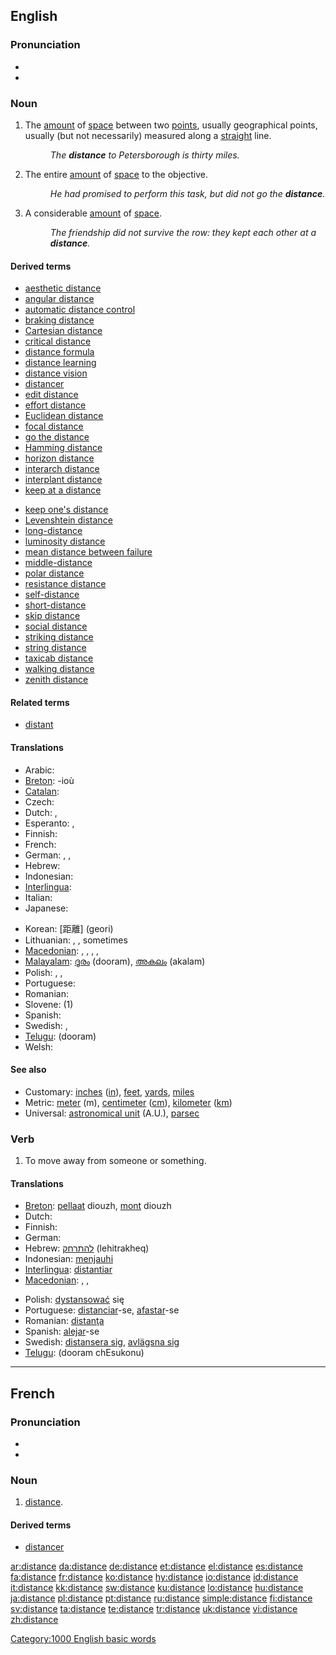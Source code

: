{{wikipedia|distance}}
==English==

{{rank|try|loved|deal|625|distance|thinking|beginning|unless}}

===Pronunciation===
* {{IPA|/ˈdɪstəns/}}
* {{audio|en-us-distance.ogg|Audio (US)}}

===Noun===
{{en-noun|s|-}}

# {{countable}} The [[amount]] of [[space]] between two [[point]]s, usually geographical points, usually (but not necessarily) measured along a [[straight]] line.
#: ''The '''distance''' to Petersborough is thirty miles.''
# {{context|uncountable|figurative}} The entire [[amount]] of [[space]] to the objective.
#: ''He had promised to perform this task, but did not go the '''distance'''.''
# {{context|uncountable|figurative}} A considerable [[amount]] of [[space]].
#: ''The friendship did not survive the row: they kept each other at a '''distance'''.''

====Derived terms====
{{der-top}}
* [[aesthetic distance]]
* [[angular distance]]
* [[automatic distance control]]
* [[braking distance]]
* [[Cartesian distance]]
* [[critical distance]]
* [[distance formula]]
* [[distance learning]]
* [[distance vision]]
* [[distancer]]
* [[edit distance]]
* [[effort distance]]
* [[Euclidean distance]]
* [[focal distance]]
* [[go the distance]]
* [[Hamming distance]]
* [[horizon distance]]
* [[interarch distance]]
* [[interplant distance]]
* [[keep at a distance]]
{{der-mid}}
* [[keep one's distance]]
* [[Levenshtein distance]]
* [[long-distance]]
* [[luminosity distance]]
* [[mean distance between failure]]
* [[middle-distance]]
* [[polar distance]]
* [[resistance distance]]
* [[self-distance]]
* [[short-distance]]
* [[skip distance]]
* [[social distance]]
* [[striking distance]]
* [[string distance]]
* [[taxicab distance]]
* [[walking distance]]
* [[zenith distance]]
{{der-bottom}}

====Related terms====
* [[distant]]

====Translations====
{{trans-top|amount of space between two points}}
* Arabic: {{t|ar|مسافة|f|tr=musáfa|sc=Arab}}
* [[Breton]]: {{t|br|pellder|m|xs=Breton}} -ioù {{p}}
* [[Catalan]]: {{t+|ca|distància}}
* Czech: {{t-|cs|vzdálenost|f}}
* Dutch: {{t+|nl|afstand|m}}, {{t+|nl|eind|n}}
* Esperanto: {{t+|eo|distanco|xs=Esperanto}},  {{t-|eo|malproksimo|xs=Esperanto}}
* Finnish: {{t+|fi|etäisyys}}
* French: {{t+|fr|distance|f}}
* German: {{t+|de|Distanz|f}}, {{t+|de|Entfernung|f}}, {{t+|de|Abstand|m}}
* Hebrew: {{t+|he|מרחק|m|tr=merkhaq|sc=Hebr}}
* Indonesian: {{t+|id|jarak|xs=Indonesian}}
* [[Interlingua]]: {{t|ia|distantia|xs=Interlingua}}
* Italian: {{t+|it|distanza|f}}
* Japanese: {{t+|ja|距離|tr=kyori|sc=Jpan}}
{{trans-mid}}
* Korean: {{t+|ko|거리||sc=Hang}} [距離] (geori)
* Lithuanian: {{t+|lt|nuotolis|m|xs=Lithuanian}}, {{t+|lt|atstumas|m|xs=Lithuanian}}, sometimes {{t+|lt|distancija|f|xs=Lithuanian}}
* [[Macedonian]]: {{t|mk|растојание|n|tr=rastojánie|sc=Cyrl|xs=Macedonian}},  {{t|mk|далечина|f|tr=daléčina|sc=Cyrl|xs=Macedonian}}, {{t|mk|оддалеченост|f|tr=oddaléčenost|sc=Cyrl|xs=Macedonian}}, {{t|mk|раздалеченост|f|tr=razdaléčenost|sc=Cyrl|xs=Macedonian}},
* [[Malayalam]]: [[ദൂരം]] (dooram), [[അകലം]] (akalam)
* Polish: {{t+|pl|odległość}}, {{t+|pl|droga|f}}, {{t+|pl|dystans|m}}
* Portuguese: {{t+|pt|distância|f}}
* Romanian: {{t+|ro|distanţă|f}}
* Slovene: {{t+|sl|razdalja|f}} (1)
* Spanish: {{t+|es|distancia|f}}
* Swedish: {{t+|sv|avstånd|n}}, {{t+|sv|distans|c}}
* [[Telugu]]: {{t|te|దూరం|sc=Telu}} (dooram)
* Welsh: {{t|cy|ffordd|f}}
{{trans-bottom}}

====See also====
* Customary: [[inch]]es ([[in]]), [[feet]], [[yard]]s, [[mile]]s
* Metric: [[meter]] (m), [[centimeter]] ([[cm]]), [[kilometer]] ([[km]])
* Universal: [[astronomical unit]] (A.U.), [[parsec]]

===Verb===
{{en-verb|distances|distancing|distanced}}

# To move away from someone or something.

====Translations====
{{trans-top|move away}}
* [[Breton]]: [[pellaat]] diouzh, [[mont]] diouzh
* Dutch: {{t+|nl|verwijderen}}
* Finnish: {{t-|fi|etäännyttää}}
* German: {{t+|de|entfernen}}
* Hebrew: [[להתרחק]] (lehitrakheq)
* Indonesian: [[menjauhi]]
* [[Interlingua]]: [[distantiar]]
* [[Macedonian]]: {{t|mk|се оддалечува|tr=se oddaléčuva|sc=Cyrl|xs=Macedonian}},  {{t|mk|се раздалечува|tr=se razdaléčuva|sc=Cyrl|xs=Macedonian}},  {{t|mk|се дистанцира|tr=se distancíra|sc=Cyrl|xs=Macedonian}}
{{trans-mid}}
* Polish: [[dystansować]] się
* Portuguese: [[distanciar]]-se, [[afastar]]-se
* Romanian: [[distanţa]]
* Spanish: [[alejar]]-se
* Swedish: [[distansera sig]], [[avlägsna sig]]
* [[Telugu]]: {{t|te|దూరం చేసుకొను|sc=Telu}} (dooram chEsukonu)
{{trans-bottom}}

[[Category:1000 English basic words]]

----

==French==

===Pronunciation===
* {{audio|Fr-distance.ogg|audio}}
* {{IPA|/dis'tɔ̃s(ə)/|lang=fr}}

===Noun===
{{fr-noun|f}}

# [[distance]].

====Derived terms====
* [[distancer]]

[[ar:distance]]
[[da:distance]]
[[de:distance]]
[[et:distance]]
[[el:distance]]
[[es:distance]]
[[fa:distance]]
[[fr:distance]]
[[ko:distance]]
[[hy:distance]]
[[io:distance]]
[[id:distance]]
[[it:distance]]
[[kk:distance]]
[[sw:distance]]
[[ku:distance]]
[[lo:distance]]
[[hu:distance]]
[[ja:distance]]
[[pl:distance]]
[[pt:distance]]
[[ru:distance]]
[[simple:distance]]
[[fi:distance]]
[[sv:distance]]
[[ta:distance]]
[[te:distance]]
[[tr:distance]]
[[uk:distance]]
[[vi:distance]]
[[zh:distance]]